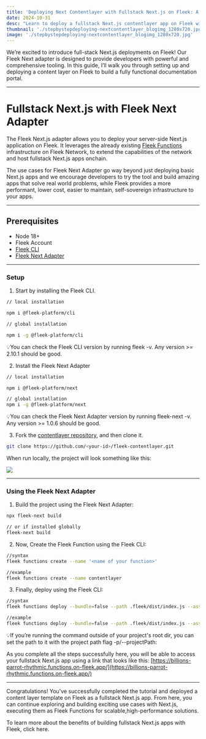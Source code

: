 ```yaml
---
title: 'Deploying Next Contentlayer with Fullstack Next.js on Fleek: A Step-by-Step Guide'
date: 2024-10-31
desc: "Learn to deploy a fullstack Next.js contentlayer app on Fleek with the Fleek Next Adapter. This guide simplifies setup and deployment for high-performance, server-side applications on Fleek's decentralized infrastructure."
thumbnail: './stepbystepdeploying-nextcontentlayer_blogimg_1280x720.jpg'
image: './stepbystepdeploying-nextcontentlayer_blogimg_1280x720.jpg'
---
```


We’re excited to introduce full-stack Next.js deployments on Fleek! Our Fleek Next adapter is designed to provide developers with powerful and comprehensive tooling. In this guide, I’ll walk you through setting up and deploying a content layer on Fleek to build a fully functional documentation portal.

---

# Fullstack Next.js with Fleek Next Adapter

The Fleek Next.js adapter allows you to deploy your server-side Next.js application on Fleek. It leverages the already existing [Fleek Functions](https://fleek.xyz/docs/cli/functions/) infrastructure on Fleek Network, to extend the capabilities of the network and host fullstack Next.js apps onchain.

The use cases for Fleek Next Adapter go way beyond just deploying basic Next.js apps and we encourage developers to try the tool and build amazing apps that solve real world problems, while Fleek provides a more performant, lower cost, easier to maintain, self-sovereign infrastructure to your apps.

---

## Prerequisites

- Node 18+
- Fleek Account
- [Fleek CLI](https://www.npmjs.com/package/@fleek-platform/cli)
- [Fleek Next Adapter](https://www.npmjs.com/package/@fleek-platform/next)

---

### Setup

1. Start by installing the Fleek CLI.

```bash
// local installation

npm i @fleek-platform/cli

// global installation

npm i -g @fleek-platform/cli
```

💡You can check the Fleek CLI version by running fleek -v. Any version >= 2.10.1 should be good.

2. Install the Fleek Next Adapter

```bash
// local installation

npm i @fleek-platform/next

// global installation
npm i -g @fleek-platform/next
```

💡You can check the Fleek Next Adapter version by running fleek-next -v. Any version >= 1.0.6 should be good.

3. Fork the [contentlayer repository](https://github.com/fleek-tools/contentlayer-blog-on-fleek-nextjs), and then clone it.

```bash
git clone https://github.com/<your-id>/fleek-contentlayer.git
```

When run locally, the project will look something like this:

![](./image1.png)

---

### Using the Fleek Next Adapter

1. Build the project using the Fleek Next Adapter:

```bash
npx fleek-next build

// or if installed globally
fleek-next build
```

2. Now, Create the Fleek Function using the Fleek CLI:

```bash
//syntax
fleek functions create --name '<name of your function>'

//example
fleek functions create --name contentlayer
```

3. Finally, deploy using the Fleek CLI:

```bash
//syntax
fleek functions deploy --bundle=false --path .fleek/dist/index.js --assets .fleek/static --name '<name of your function>'

//example
fleek functions deploy --bundle=false --path .fleek/dist/index.js --assets .fleek/static --name contentlayer
```

💡If you’re running the command outside of your project's root dir, you can set the path to it with the project path flag -p/--projectPath:

As you complete all the steps successfully here, you will be able to access your fullstack Next.js app using a link that looks like this:
[https://billions-parrot-rhythmic.functions.on-fleek.app/](https://billions-parrot-rhythmic.functions.on-fleek.app/)

---

Congratulations! You've successfully completed the tutorial and deployed a content layer template on Fleek as a fullstack Next.js app. From here, you can continue exploring and building exciting use cases with Next.js, executing them as Fleek Functions for scalable,high-performance solutions.

To learn more about the benefits of building fullstack Next.js apps with Fleek, click here.
